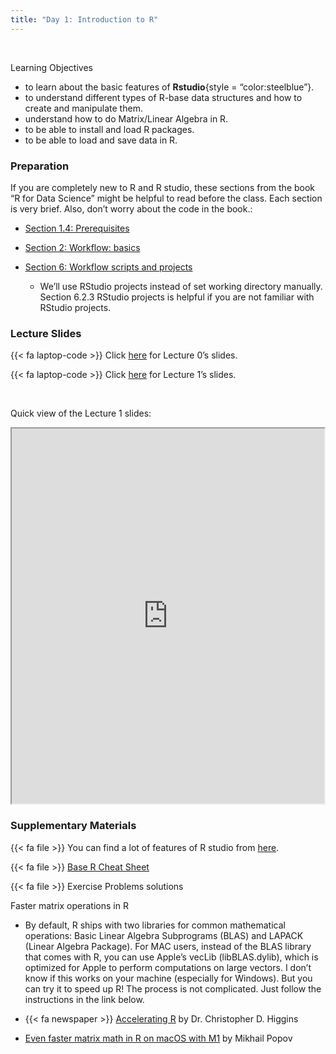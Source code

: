 ```yaml
---
title: "Day 1: Introduction to R"
---
```


<br>

:::{.goals}
::::{.goals-header}
Learning Objectives
::::
::::{.goals-container}
+ to learn about the basic features of **Rstudio**{style = "color:steelblue"}.
+ to understand different types of R-base data structures and how to create and manipulate them.
+ understand how to do Matrix/Linear Algebra in R.
+ to be able to install and load R packages.
+ to be able to load and save data in R. 
::::
:::


### Preparation
If you are completely new to R and R studio, these sections from the book "R for Data Science" might be helpful to read before the class. Each section is very brief. Also, don't worry about the code in the book.:

+ [Section 1.4: Prerequisites](https://r4ds.had.co.nz/introduction.html#prerequisites){target="_blank"}

+ [Section 2: Workflow: basics](https://r4ds.hadley.nz/workflow-basics.){target="_blank"}

+ [Section 6: Workflow scripts and projects](https://r4ds.hadley.nz/workflow-scripts)
  + We'll use RStudio projects instead of set working directory manually. Section 6.2.3 RStudio projects is helpful if you are not familiar with RStudio projects.

### Lecture Slides

{{< fa laptop-code >}}  Click [here](https://shunkei3.github.io/R-slides/Lec_notes/Lec0/Lec0.html){target="_blank"} for Lecture 0's slides.


{{< fa laptop-code >}}  Click [here](https://shunkei3.github.io/R-slides/Lec_notes/Lec1/Lec1.html){target="_blank"} for Lecture 1's slides.

<br>

Quick view of the Lecture 1 slides:


```{=html}
<div style="display: flex; justify-content: center;"> 
<iframe width="900" height="600" src="https://shunkei3.github.io/R-slides/Lec_notes/Lec1/Lec1.html" title="Webpage example"></iframe>
</div>
```


### Supplementary Materials

{{< fa file >}} You can find a lot of features of R studio from [here](https://rstudio.github.io/cheatsheets/html/rstudio-ide.html?_gl=1*4yeznz*_ga*MjA3NjIxNzk0Ny4xNzE1NjIyMzk3*_ga_2C0WZ1JHG0*MTcyMzc2ODk2Ny41Ni4xLjE3MjM3NzM3NzQuMC4wLjA.).

{{< fa file >}} [Base R  Cheat Sheet](https://iqss.github.io/dss-workshops/R/Rintro/base-r-cheat-sheet.pdf){target="_blank"}

{{< fa file >}} Exercise Problems solutions



:::{.solutionbox}
::::{.solutionbox-header}
:::: {.solutionbox-icon}
::::
Faster matrix operations in R 
::::
:::{.solutionbox-body}
+ By default, R ships with two libraries for common mathematical operations: Basic Linear Algebra Subprograms (BLAS) and LAPACK (Linear Algebra Package). For MAC users, instead of the BLAS library that comes with R, you can use Apple's vecLib (libBLAS.dylib), which is optimized for Apple to perform computations on large vectors. I don't know if this works on your machine (especially for Windows). But you can try it to speed up R! The process is not complicated. Just follow the instructions in the link below.

+ {{< fa newspaper >}} [Accelerating R](https://higgicd.github.io/posts/accelerating_r/){target="_blank"} by Dr. Christopher D. Higgins
+ [Even faster matrix math in R on macOS with M1](https://mpopov.com/blog/2021/10/10/even-faster-matrix-math-in-r-on-macos-with-m1/){target="_blank"} by Mikhail Popov
:::
:::